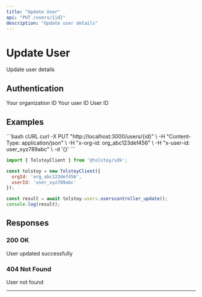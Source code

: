 ```yaml
---
title: "Update User"
api: "PUT /users/{id}"
description: "Update user details"
---
```


# Update User

Update user details

## Authentication

<ParamField header="x-org-id" type="string" required>
  Your organization ID
</ParamField>

<ParamField header="x-user-id" type="string" required>
  Your user ID
</ParamField>

<ParamField path="id" type="string" required>
  User ID
</ParamField>



## Examples

<CodeGroup>
```bash cURL
curl -X PUT "http://localhost:3000/users/{id}" \
  -H "Content-Type: application/json" \
  -H "x-org-id: org_abc123def456" \
  -H "x-user-id: user_xyz789abc" \
  -d '{}'
```

```javascript JavaScript SDK
import { TolstoyClient } from '@tolstoy/sdk';

const tolstoy = new TolstoyClient({
  orgId: 'org_abc123def456',
  userId: 'user_xyz789abc'
});

const result = await tolstoy.users.userscontroller_update();
console.log(result);
```
</CodeGroup>

## Responses

### 200 OK

User updated successfully

### 404 Not Found

User not found

---

<Snippet file="api-footer.mdx" />
